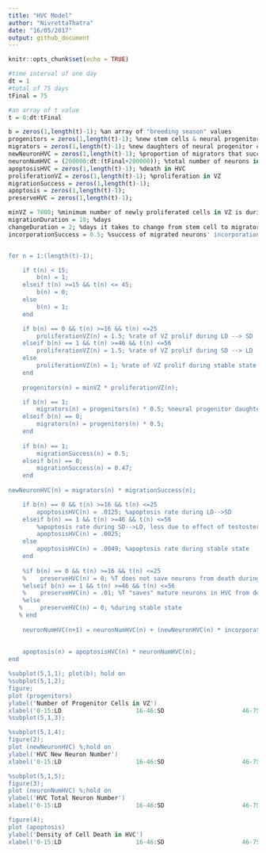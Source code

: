 ```yaml
---
title: "HVC Model"
author: "NivrettaThatra"
date: "16/05/2017"
output: github_document
---
```


```r
knitr::opts_chunk$set(echo = TRUE)
```


```r

#time interval of one day
dt = 1
#total of 75 days
tFinal = 75

#an array of t value
t = 0:dt:tFinal

b = zeros(1,length(t)-1); %an array of "breeding season" values
progenitors = zeros(1,length(t)-1); %new stem cells & neural progenitor cells in VZ (express nestin)
migrators = zeros(1,length(t)-1); %new daughters of neural progenitor cells that have begun to migrate to HVC (express doublecortin)
newNeuronHVC = zeros(1,length(t)-1); %proportion of migrators that successfully get to HVC (express NeuN)
neuronNumHVC = (200000:dt:(tFinal+200000)); %total number of neurons in HVC
apoptosisHVC = zeros(1,length(t)-1); %death in HVC
proliferationVZ = zeros(1,length(t)-1); %proliferation in VZ
migrationSuccess = zeros(1,length(t)-1);
apoptosis = zeros(1,length(t)-1);
preserveHVC = zeros(1,length(t)-1);

minVZ = 7800; %minimum number of newly proliferated cells in VZ is during LD, taken from Reg I data
migrationDuration = 10; %days
changeDuration = 2; %days it takes to change from stem cell to migrator that expresses doublecortin
incorporationSuccess = 0.5; %success of migrated neurons' incorporation


for n = 1:(length(t)-1);

    if t(n) < 15;
        b(n) = 1;
    elseif t(n) >=15 && t(n) <= 45;
        b(n) = 0;
    else
        b(n) = 1;
    end

    if b(n) == 0 && t(n) >=16 && t(n) <=25
        proliferationVZ(n) = 1.5; %rate of VZ prolif during LD --> SD
    elseif b(n) == 1 && t(n) >=46 && t(n) <=56
        proliferationVZ(n) = 1.5; %rate of VZ prolif during SD --> LD
    else
        proliferationVZ(n) = 1; %rate of VZ prolif during stable state
    end
    
    progenitors(n) = minVZ * proliferationVZ(n);

    if b(n) == 1;
        migrators(n) = progenitors(n) * 0.5; %neural progenitor daughters that migrate out during breeding condition
    elseif b(n) == 0;
        migrators(n) = progenitors(n) * 0.5;
    end
    
    if b(n) == 1;
        migrationSuccess(n) = 0.5; 
    elseif b(n) == 0;
        migrationSuccess(n) = 0.47;
    end
    
newNeuronHVC(n) = migrators(n) * migrationSuccess(n); 

    if b(n) == 0 && t(n) >=16 && t(n) <=25
        apoptosisHVC(n) = .0125; %apoptosis rate during LD-->SD   
    elseif b(n) == 1 && t(n) >=46 && t(n) <=56
        %apoptosis rate during SD-->LD, less due to effect of testosterone
        apoptosisHVC(n) = .0025; 
    else
        apoptosisHVC(n) = .0049; %apoptosis rate during stable state
    end
    
    %if b(n) == 0 && t(n) >=16 && t(n) <=25
    %    preserveHVC(n) = 0; %T does not save neurons from death during LD-->SD   
    %elseif b(n) == 1 && t(n) >=46 && t(n) <=56
    %    preserveHVC(n) = .01; %T "saves" mature neurons in HVC from death during SD --> LD 
    %else
   %     preserveHVC(n) = 0; %during stable state
   % end
    
    neuronNumHVC(n+1) = neuronNumHVC(n) + (newNeuronHVC(n) * incorporationSuccess) - (apoptosisHVC(n) * neuronNumHVC(n));
    
    
    apoptosis(n) = apoptosisHVC(n) * neuronNumHVC(n);
end

%subplot(5,1,1); plot(b); hold on
%subplot(5,1,2); 
figure;
plot (progenitors)
ylabel('Number of Progenitor Cells in VZ')
xlabel('0-15:LD                     16-46:SD                      46-75: LD')
%subplot(5,1,3); 

%subplot(5,1,4); 
figure(2);
plot (newNeuronHVC) %;hold on
ylabel('HVC New Neuron Number')
xlabel('0-15:LD                     16-46:SD                      46-75: LD')

%subplot(5,1,5); 
figure(3);
plot (neuronNumHVC) %;hold on
ylabel('HVC Total Neuron Number')
xlabel('0-15:LD                     16-46:SD                      46-75: LD') 

figure(4);
plot (apoptosis)
ylabel('Density of Cell Death in HVC')
xlabel('0-15:LD                     16-46:SD                      46-75: LD')

```

